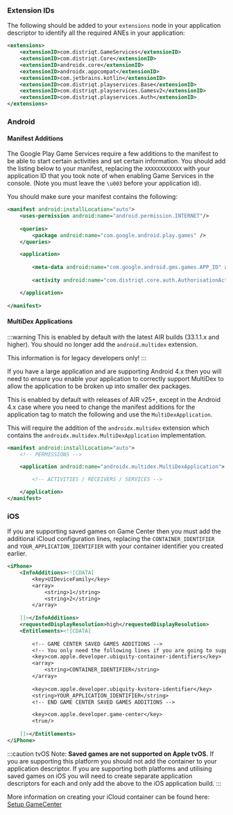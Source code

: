 
### Extension IDs

The following should be added to your `extensions` node in your application descriptor to identify all the required ANEs in your application:

```xml
<extensions>
    <extensionID>com.distriqt.GameServices</extensionID>
    <extensionID>com.distriqt.Core</extensionID>
    <extensionID>androidx.core</extensionID>
    <extensionID>androidx.appcompat</extensionID>
    <extensionID>com.jetbrains.kotlin</extensionID>
    <extensionID>com.distriqt.playservices.Base</extensionID>
    <extensionID>com.distriqt.playservices.Gamesv2</extensionID>
    <extensionID>com.distriqt.playservices.Auth</extensionID>
</extensions>
```




### Android

#### Manifest Additions

The Google Play Game Services require a few additions to the manifest to be able to start certain 
activities and set certain information. You should add the listing below to your manifest, replacing 
the `XXXXXXXXXXXX` with your application ID that you took note of when enabling Game Services in the 
console. (Note you must leave the `\u003` before your application id).

You should make sure your manifest contains the following:

```xml
<manifest android:installLocation="auto">
	<uses-permission android:name="android.permission.INTERNET"/>
	
	<queries>
		<package android:name="com.google.android.play.games" />
	</queries>

	<application>
		
		<meta-data android:name="com.google.android.gms.games.APP_ID" android:value="\u003XXXXXXXXXXXX" />
		
		<activity android:name="com.distriqt.core.auth.AuthorisationActivity" android:exported="false" android:theme="@android:style/Theme.Translucent.NoTitleBar"/>

	</application>
	
</manifest>
```

#### MultiDex Applications 

:::warning
This is enabled by default with the latest AIR builds (33.1.1.x and higher). You should no longer add the `android.multidex` extension. 

This information is for legacy developers only!
:::

If you have a large application and are supporting Android 4.x then you will need to ensure you enable your application to correctly support MultiDex to allow the application to be broken up into smaller dex packages.

This is enabled by default with releases of AIR v25+, except in the Android 4.x case where you need to change the manifest additions for the application tag to match the following and use the `MultiDexApplication`.


This will require the addition of the `androidx.multidex` extension which contains the `androidx.multidex.MultiDexApplication` implementation.

```xml
<manifest android:installLocation="auto">
	<!-- PERMISSIONS -->

	<application android:name="androidx.multidex.MultiDexApplication">

		<!-- ACTIVITIES / RECEIVERS / SERVICES -->

	</application>
</manifest>
```




### iOS 

If you are supporting saved games on Game Center then you must add the additional 
iCloud configuration lines, replacing the `CONTAINER_IDENTIFIER` and `YOUR_APPLICATION_IDENTIFIER` 
with your container identifier you created earlier.

```xml
<iPhone>
	<InfoAdditions><![CDATA[
		<key>UIDeviceFamily</key>
		<array>
			<string>1</string>
			<string>2</string>
		</array>
		
	]]></InfoAdditions>
	<requestedDisplayResolution>high</requestedDisplayResolution>
	<Entitlements><![CDATA[
	
		<!-- GAME CENTER SAVED GAMES ADDITIONS -->
		<!-- You only need the following lines if you are going to support GameCenter Saves -->
		<key>com.apple.developer.ubiquity-container-identifiers</key>
		<array>
			<string>CONTAINER_IDENTIFIER</string>
		</array>
		
		<key>com.apple.developer.ubiquity-kvstore-identifier</key>
		<string>YOUR_APPLICATION_IDENTIFIER</string>
		<!-- END GAME CENTER SAVED GAMES ADDITIONS -->

		<key>com.apple.developer.game-center</key>
		<true/>
		
	]]></Entitlements>
</iPhone>
```

:::caution tvOS
Note: **Saved games are not supported on Apple tvOS.** If you are supporting this platform you should not add the container to your application descriptor. If you are supporting both platforms and utilising saved games on iOS you will need to create separate application descriptors for each and only add the above to the iOS application build.
:::

More information on creating your iCloud container can be found here: [Setup GameCenter](setup-gamecenter#saved-games)
